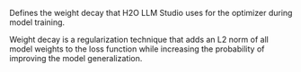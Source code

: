 Defines the weight decay that H2O LLM Studio uses for the optimizer during model training.

Weight decay is a regularization technique that adds an L2 norm of all model weights to the loss function while increasing the probability of improving the model generalization.
